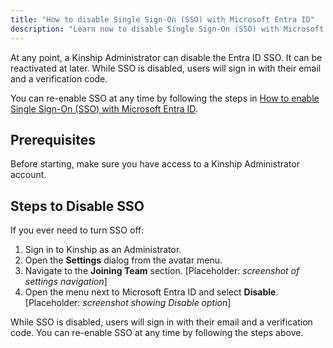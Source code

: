 ```yaml
---
title: "How to disable Single Sign-On (SSO) with Microsoft Entra ID"
description: "Learn now to disable Single Sign-On (SSO) with Microsoft Entra ID"
---
```


At any point, a Kinship Administrator can disable the Entra ID SSO. It can be reactivated at later. While SSO is disabled, users will sign in with their email and a verification code. 

You can re-enable SSO at any time by following the steps in [How to enable Single Sign-On (SSO) with Microsoft Entra ID](how-to-enable-sso).


## Prerequisites

Before starting, make sure you have access to a Kinship Administrator account.

## Steps to Disable SSO

If you ever need to turn SSO off:

1. Sign in to Kinship as an Administrator.
2. Open the **Settings** dialog from the avatar menu.
3. Navigate to the **Joining Team** section.
   \[Placeholder: *screenshot of settings navigation*]
4. Open the menu next to Microsoft Entra ID and select **Disable**.
   \[Placeholder: *screenshot showing Disable option*]

<Note>
While SSO is disabled, users will sign in with their email and a verification code. You can re-enable SSO at any time by following the steps above.
</Note>



